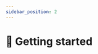 ```yaml
---
sidebar_position: 2
---
```



# 🏃 Getting started

<Title
  pre={['👁️‍🗨️ Visualisation']}
  title={'🏃 Getting started'}
  version={VERSION}
/>

<ol>
  <li>Start the `sound-scape-explorer` application</li>
  <li>
    {'On the home screen, either click on'}
    <ol>
      <li>
        {'Add a '}
        <ExcelIcon />
        {' configuration file'}
      </li>
      <li>
        {'Add a '}
        <StorageIcon />
        {' storage file'}
      </li>
    </ol>
  </li>
  <li>Click on `Visualise` to open a new window</li>
  <li>Refer to the [User Guide](../user-guide)</li>
</ol>

:::tip
You can open multiple 👁️‍🗨️ Visualisation windows by clicking on the `Visualise` button
:::

<Fragment>

:::note

We recommend providing a <ExcelIcon /> configuration file in the home screen

:::

</Fragment>

<Fragment>

:::info

Upon the user's initial addition of a <ExcelIcon /> configuration
or <StorageIcon /> storage file on <WindowsIcon /> Windows systems, a
notification from Windows Defender Firewall will prompt you to grant access,
which requires approval.

:::

</Fragment>

## ⏭️ Next Step

Proceed to the 📖 [User Guide](../user-guide/) documentation.
